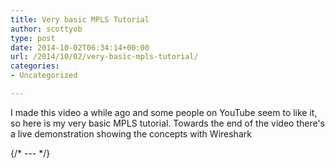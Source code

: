 ```yaml
---
title: Very basic MPLS Tutorial
author: scottyob
type: post
date: 2014-10-02T06:34:14+00:00
url: /2014/10/02/very-basic-mpls-tutorial/
categories:
- Uncategorized

---
```


I made this video a while ago and some people on YouTube seem to like it, so here is my very basic MPLS tutorial. Towards the end of the video there's a live demonstration showing the concepts with Wireshark

{/* --- */}

<YouTube id="4QGRLgIq8iA" posterQuality='high' />
